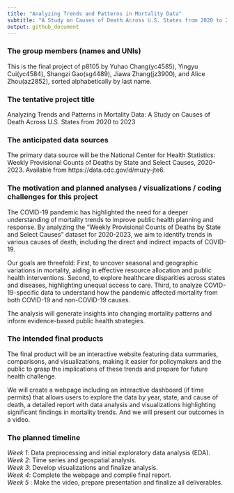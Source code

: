 ```yaml
---
title: "Analyzing Trends and Patterns in Mortality Data"
subtitle: "A Study on Causes of Death Across U.S. States from 2020 to 2023"
output: github_document
---
```


### The group members (names and UNIs)

This is the final project of p8105 by Yuhao Chang(yc4585), Yingyu Cui(yc4584), Shangzi Gao(sg4489), Jiawa Zhang(jz3900), and Alice Zhou(az2852), sorted alphabetically by last name.  

### The tentative project title  

Analyzing Trends and Patterns in Mortality Data: A Study on Causes of Death Across U.S. States from 2020 to 2023  

### The anticipated data sources  

The primary data source will be the National Center for Health Statistics: Weekly Provisional Counts of Deaths by State and Select Causes, 2020-2023. Available from https://data.cdc.gov/d/muzy-jte6.  

### The motivation and planned analyses / visualizations / coding challenges for this project

The COVID-19 pandemic has highlighted the need for a deeper understanding of mortality trends to improve public health planning and response. By analyzing the “Weekly Provisional Counts of Deaths by State and Select Causes” dataset for 2020-2023, we aim to identify trends in various causes of death, including the direct and indirect impacts of COVID-19.  

Our goals are threefold: First, to uncover seasonal and geographic variations in mortality, aiding in effective resource allocation and public health interventions. Second, to explore healthcare disparities across states and diseases, highlighting unequal access to care. Third, to analyze COVID-19-specific data to understand how the pandemic affected mortality from both COVID-19 and non-COVID-19 causes.  

The analysis will generate insights into changing mortality patterns and inform evidence-based public health strategies.  

### The intended final products  

The final product will be an interactive website featuring data summaries, comparisons, and visualizations, making it easier for policymakers and the public to grasp the implications of these trends and prepare for future health challenge.  

We will create a webpage including an interactive dashboard (if time permits) that allows users to explore the data by year, state, and cause of death, a detailed report with data analysis and visualizations highlighting significant findings in mortality trends. And we will present our outcomes in a video.  

### The planned timeline  

*Week 1*: Data preprocessing and initial exploratory data analysis (EDA).  
*Week 2*: Time series and geospatial analysis.  
*Week 3*: Develop visualizations and finalize analysis.  
*Week 4*: Complete the webpage and compile final report.  
*Week 5* : Make the video, prepare presentation and finalize all deliverables.  


